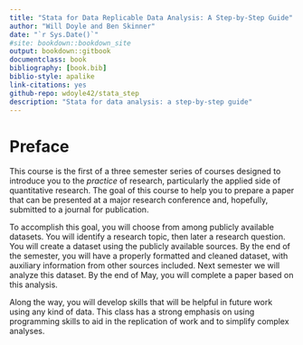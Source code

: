 ```yaml
--- 
title: "Stata for Data Replicable Data Analysis: A Step-by-Step Guide"
author: "Will Doyle and Ben Skinner"
date: "`r Sys.Date()`"
#site: bookdown::bookdown_site
output: bookdown::gitbook
documentclass: book
bibliography: [book.bib]
biblio-style: apalike
link-citations: yes
github-repo: wdoyle42/stata_step
description: "Stata for data analysis: a step-by-step guide"
---
```


# Preface {-}

 This course is the first of a three semester series of courses
  designed to introduce you to the *practice* of research,
  particularly the applied side of quantitative research. The goal of
  this course to help you to prepare a paper that can be presented at
  a major research conference and, hopefully, submitted to a journal
  for publication.

  To accomplish this goal, you will choose from among publicly
  available datasets. You will identify a research topic, then later a
  research question. You will create a dataset using the publicly
  available sources.  By the end of the semester, you will have a
  properly formatted and cleaned dataset, with auxiliary information
  from other sources included. Next semester we will analyze this
  dataset. By the end of May, you will complete a paper based on this
  analysis.

  Along the way, you will develop skills that will be helpful in
  future work using any kind of data. This class has a strong emphasis
  on using programming skills to aid in the replication of work and to
  simplify complex analyses.